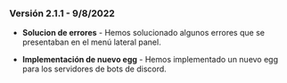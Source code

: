 ### Versión 2.1.1 - 9/8/2022

- **Solucion de errores** - Hemos solucionado algunos errores que se presentaban en el menú lateral panel.

- **Implementación de nuevo egg** - Hemos implementado un nuevo egg para los servidores de bots de discord.